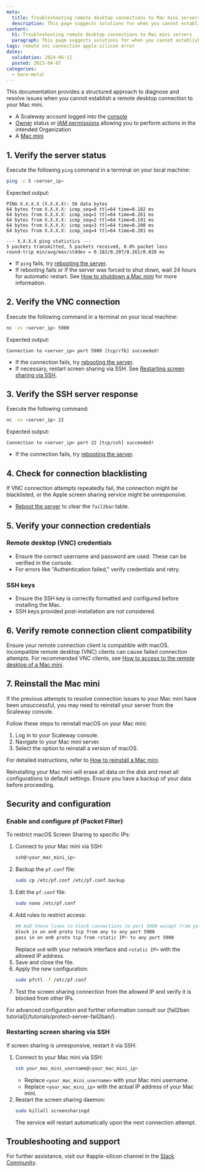```yaml
---
meta:
  title: Troubleshooting remote desktop connections to Mac mini servers
  description: This page suggests solutions for when you cannot establish a remote desktop connection to your Mac mini
content:
  h1: Troubleshooting remote desktop connections to Mac mini servers
  paragraph: This page suggests solutions for when you cannot establish a remote desktop connection to your Mac mini
tags: remote vnc connection apple-silicon error 
dates:
  validation: 2024-06-12
  posted: 2023-04-07
categories:
  - bare-metal
---
```


This documentation provides a structured approach to diagnose and resolve issues when you cannot establish a remote desktop connection to your Mac mini.

<Macro id="requirements" />

- A Scaleway account logged into the [console](https://console.scaleway.com/)
- [Owner](/identity-and-access-management/iam/concepts/#owner) status or [IAM permissions](/identity-and-access-management/iam/concepts/#permission) allowing you to perform actions in the intended Organization
- A [Mac mini](/bare-metal/apple-silicon/how-to/create-mac-mini/)



## 1. Verify the server status

Execute the following `ping` command in a terminal on your local machine:
```sh
ping -c 5 <server_ip>
```
Expected output:
```
PING X.X.X.X (X.X.X.X): 56 data bytes
64 bytes from X.X.X.X: icmp_seq=0 ttl=64 time=0.182 ms
64 bytes from X.X.X.X: icmp_seq=1 ttl=64 time=0.261 ms
64 bytes from X.X.X.X: icmp_seq=2 ttl=64 time=0.191 ms
64 bytes from X.X.X.X: icmp_seq=3 ttl=64 time=0.200 ms
64 bytes from X.X.X.X: icmp_seq=4 ttl=64 time=0.201 ms

--- X.X.X.X ping statistics ---
5 packets transmitted, 5 packets received, 0.0% packet loss
round-trip min/avg/max/stddev = 0.182/0.207/0.261/0.028 ms
```
- If `ping` fails, try [rebooting the server](/bare-metal/apple-silicon/how-to/reboot-mac-mini/).
- If rebooting fails or if the server was forced to shut down, wait 24 hours for automatic restart. See [How to shutdown a Mac mini](/bare-metal/apple-silicon/how-to/shutdown-mac-mini/) for more information.

## 2. Verify the VNC connection

Execute the following command in a terminal on your local machine:
```sh
nc -zv <server_ip> 5900
```
Expected output:
```
Connection to <server_ip> port 5900 [tcp/rfb] succeeded!
```
- If the connection fails, try [rebooting the server](/bare-metal/apple-silicon/how-to/reboot-mac-mini/).
- If necessary, restart screen sharing via SSH. See [Restarting screen sharing via SSH](#restarting-screen-sharing-via-ssh).

## 3. Verify the SSH server response
Execute the following command:
```sh
nc -zv <server_ip> 22
```
Expected output:
```
Connection to <server_ip> port 22 [tcp/ssh] succeeded!
```
- If the connection fails, try [rebooting the server](/bare-metal/apple-silicon/how-to/reboot-mac-mini/).

## 4. Check for connection blacklisting
If VNC connection attempts repeatedly fail, the connection might be blacklisted, or the Apple screen sharing service might be unresponsive.

- [Reboot the server](/bare-metal/apple-silicon/how-to/reboot-mac-mini/) to clear the `fail2ban` table.

## 5. Verify your connection credentials

### Remote desktop (VNC) credentials
- Ensure the correct username and password are used. These can be verified in the console.
- For errors like "Authentication failed," verify credentials and retry.

### SSH keys
- Ensure the SSH key is correctly formatted and configured before installing the Mac.
- SSH keys provided post-installation are not considered.

## 6. Verify remote connection client compatibility
Ensure your remote connection client is compatible with macOS. Incompatible remote desktop (VNC) clients can cause failed connection attempts. For recommended VNC clients, see [How to access to the remote desktop of a Mac mini](/bare-metal/apple-silicon/how-to/access-remote-desktop-mac-mini/#comparison-matrix-of-remote-desktop-clients).

## 7. Reinstall the Mac mini

If the previous attempts to resolve connection issues to your Mac mini have been unsuccessful, you may need to reinstall your server from the Scaleway console.

Follow these steps to reinstall macOS on your Mac mini:

1. Log in to your Scaleway console.
2. Navigate to your Mac mini server.
3. Select the option to reinstall a version of macOS.

For detailed instructions, refer to [How to reinstall a Mac mini](/bare-metal/apple-silicon/how-to/reinstall-mac-mini/).

<Message type="important">
  Reinstalling your Mac mini will erase all data on the disk and reset all configurations to default settings. Ensure you have a backup of your data before proceeding.
</Message>

## Security and configuration

### Enable and configure pf (Packet Filter)
To restrict macOS Screen Sharing to specific IPs:
1. Connect to your Mac mini via SSH:
    ```sh
    ssh@<your_mac_mini_ip>
    ```
2. Backup the `pf.conf` file:
    ```sh
    sudo cp /etc/pf.conf /etc/pf.conf.backup
    ```
3. Edit the `pf.conf` file:
    ```sh
    sudo nano /etc/pf.conf
    ```
4. Add rules to restrict access:
    ```sh
    ## Add these lines to block connections to port 5900 except from your static IP
    block in on en0 proto tcp from any to any port 5900
    pass in on en0 proto tcp from <static IP> to any port 5900
    ```
    Replace `en0` with your network interface and `<static IP>` with the allowed IP address.
5. Save and close the file.
6. Apply the new configuration:
    ```sh
    sudo pfctl -f /etc/pf.conf
    ```
7. Test the screen sharing connection from the allowed IP and verify it is blocked from other IPs.

<Message type="tip">
  For advanced configuration and further information consult our [fail2ban tutorial](/tutorials/protect-server-fail2ban/).
</Message>

### Restarting screen sharing via SSH
If screen sharing is unresponsive, restart it via SSH:
1. Connect to your Mac mini via SSH:
     ```sh
     ssh your_mac_mini_username@<your_mac_mini_ip>
     ```
    - Replace `<your_mac_mini_username>` with your Mac mini username.
    - Replace `<your_mac_mini_ip>` with the actual IP address of your Mac mini.
2. Restart the screen sharing daemon:
    ```sh
    sudo killall screensharingd
    ```
    The service will restart automatically upon the next connection attempt.

## Troubleshooting and support
For further assistance, visit our #apple-silicon channel in the [Slack Community](https://slack.scaleway.com/).
